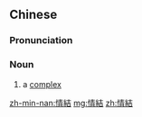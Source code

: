 {{also|情结}}
==Chinese==
{{zh-forms|s=情结}}

===Pronunciation===
{{zh-pron
|m=qíngjié
|c=cing4 git3
|mn=chêng-kat
|cat=n
}}

===Noun===
{{zh-noun}}

# {{lb|zh|psychology}} a [[complex]]

[[zh-min-nan:情結]]
[[mg:情結]]
[[zh:情結]]